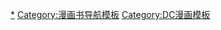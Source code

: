 {{Navbox with collapsible groups
|name       = 绿灯侠
|titlestyle = background-color:#89cc5c
|title      = [[綠燈俠|綠光戰警]]
|listclass  = hlist
|groupstyle = background-color: #95cc70; width:8.5em;
|liststyle  = width:auto;

|group1 = 媒体
|list1  ={{Navbox|child
   |groupstyle = background-color: #95cc70; width:8.5em;
   |liststyle  = width:auto;

   |group1 = [[绿光戰警创作者列表|创作者]]
   |list1  =
* [[比尔·芬格]]
* [[马汀·诺德尔]]
* [[约翰·布鲁姆]]
* [[吉尔·凯恩]]
* [[丹尼斯·奥尼尔]]
* [[尼尔·亚当斯]]
* [[朗·马尔兹]]
* [[达利尔·班克斯]]
* [[杰夫·约翰斯]]
* [[道格·曼克]]

|group2 = 漫画
|list2  =
{{navbox subgroup
  |groupstyle = background-color: #95cc70; width:8.5em;
  |liststyle  = width:auto;
  |group1 = [[綠光戰警 (漫画书)|主要系列]]
  |list1 =
* 《[[全美漫画]]》
* “[[雪鸟不会飞]]”
* “[[翡翠黄昏]]”
* “[[翡翠骑士]]”
* “[[绿光戰警：火之环|火之环]]”
* “[[绿光戰警：重生]]”
* “[[聖納托军团的战争]]”
* “[[绿光戰警：秘密起源|秘密起源]]”
* “[[極黑之夜]]”
* “[[極白之晝]]”
* “[[绿光戰警的战争]]”
  |group2 = 其他
  |list2 =

* 《[[蝙蝠侠：至黑骑士]]》
* 《[[漫画列队行进]]》
* 《[[绿光戰警编年史]]》
* 《[[翡翠拂晓|绿光戰警：翡翠拂晓]]》
* 《[[绿光戰警：邪恶势力]]》
* 《[[绿光戰警：马赛克]]》
* 《[[绿光戰警：新守护者]]》
* 《[[绿光军团：重新充电|重新充电]]》
* 《[[绿光戰警/超人：绿色火焰传奇]]》
* 《[[绿光戰警大战外星人]]》
}}

|group3 = [[其他媒体中的绿燈俠|其他媒体]]
|list3  ={{navbox subgroup
  |groupstyle = background-color: #95cc70; width:8.5em;
  |liststyle  = width:auto;
  |group1 = 电视与电影
  |list1 =
* 《[[正義聯盟：兩面夾擊]]》
* 《[[绿光戰警：翡翠骑士]]》
* 《[[绿灯侠_(电影)|绿灯侠]]》
** {{link-en|綠光戰警 (原聲帶)|Green Lantern (soundtrack)|原聲帶}}
* 《[[绿光戰警：猎人者的崛起]]》
* 《[[綠光戰警：動畫系列]]》
* 《[[绿光戰警：首次飞行]]》
  |group2 = 其他媒体
  |list2 =
* 《[[超级英雄传奇]]》
* [[美国正义联盟 (1997年电影)|《美国正义联盟》（电视电影）]]
* [[正义联盟 (动画)|《正义联盟》（连续剧）]]
* 《[[超人正义联盟]]》
* 《[[正义联盟：新的边际]]》
* 《[[蝙蝠俠智勇悍將|蝙蝠侠：英勇无畏]]》
* 《[[DC 超級英雄 Online]]》
* 《[[正義聯盟：末日審判]]》
* 《[[正義聯盟：開戰]]》
* 《[[樂高玩電影]]》
* 《[[乐高蝙蝠侠3：哥谭之上]]》
* 《[[正義聯盟：亞特蘭提斯的王位]]》}}
}}

|group2 = 宇宙
|list2  = {{Navbox|child
   |navbar  = plain
   |groupstyle = background-color: #95cc70; width:8.5em;
   |liststyle  = width:auto;

|group1 = 角色
|list1  =
{{navbox subgroup
  |groupstyle = background-color: #95cc70; width:8.5em;
  | liststyle = width:auto;
  |group1 = 主角
  |list1 =
* [[艾倫·史考特]]
* [[哈尔·乔丹]]
* [[盖·加德纳 (漫画)|盖·加德纳]]
* [[約翰·史都華 (DC漫畫)|约翰·斯图尔特]]
* [[凯尔·雷纳]]
* [[洁德 (漫画)|洁德]]
* [[聖納托|塔爾·聖納托]]
* [[賽門·巴兹]]
* [[潔西卡·克魯茲]]

  |group2 = [[绿光戰警配角列表|配角]]
  |list2 =
* [[布勒克]]
* [[管理者 (DC漫画)|管理者]]
* [[亚历山德拉·德威特]]
* [[Doiby Dickles]]
* [[卡罗尔·费里斯]]
* [[闪电侠]]
* [[綠箭俠]]
* [[宇宙的守护者]]（{{smaller|[[甘瑟特]]}}、{{smaller|[[Sayd]]}}）
* [[Thomas Kalmaku]]
* [[莫莉·梅恩]]
* [[十胜石 (漫画)|十胜石]]
* [[吉利安·珀尔曼]] 
* [[唐娜·特洛伊]]
* [[圣沃克]]
* [[Zamaron]]

|group3 = [[绿光军团]]
|list3 =  
* [[阿宾·苏]]
* [[阿瑞希亚·拉布]]
* [[阿亚 (DC漫画)|阿亚]]
* [[布迪卡 (漫畫)]]
* [[奇普 (漫画)|奇普]]
* [[地球-人]]
* [[Flodo Span]]
* [[G'nort]]
* [[格拉夫·图伦]]
* [[绿人 (漫画)|绿人]]
* [[List of Green Lanterns#Iolande|Iolande]]
* [[离子 (DC漫画)|离子]]
* [[以萨莫特·科尔]]
* [[Jack T. Chance]]
* [[卡塔玛·图伊]]
* [[Ke'Haan]]
* [[基洛沃格]]
* [[克里昂 (漫畫)]]
* [[Lar Gand]]
* [[Medphyll]]
* [[摩高]]
* [[Raker Qarrigat]]
* [[Rond Vidar]]
* [[萨拉克]]
* [[索达姆·亚特]]
* [[索拉妮克·娅图]]
* [[Stel]]
* [[托玛-莱]]
* [[托玛-图]]
* [[Turytt]]
}}

|group2 = [[绿灯侠敌人列表|敌人]]
|list2  = {{navbox subgroup
  |groupstyle = background-color: #95cc70; width:8.5em;
  | liststyle = width:auto;
  |group1 = 常规
  |list1 =
* [[Atrocitus]]
* [[Doctor Polaris]]
* [[Effigy (DC Comics)|Effigy]]
* [[Evil_Star#Unknown|Evil Star]]
* [[Fatality (comics)|Fatality]]
* [[Gambler (comics)|Gambler]]
* [[Goldface]]
* [[Harlequin (comics)|Harlequin]]
* [[Hector Hammond]]
* [[Icicle (comics)|Icicle]]
* [[克罗纳]]
* [[Larfleeze]]
* [[Major Disaster]]
* [[Major Force]]
* [[Manhunters]]
* [[尼罗 (DC漫画)|尼罗]]
* [[New Gods]]
* [[Ranx the Sentient City|Ranx]]
* [[所羅門·格蘭迪]]
* [[Sonar (comics)|Sonar]]
* [[运动大师]]
* [[星彩蓝宝石 (漫画)|星彩蓝宝石]]
* [[汪达尔·萨维奇|汪达尔野蛮人]]
* [[Qward#Weaponers_and_Thunderers|Weaponers of Qward]]

  |group2 = [[聖納托军团]]
  |list2 =
* [[反监视者]]
* [[Arkillo]]
* [[Lyssa Drak]]
* [[Hank Henshaw]]
* [[Karu-Sil]]
* [[蒙戈 (漫画)|蒙戈]]
* [[百烈煞]]
* [[聖納托]]
* [[至尊小超人]]
* [[Amon Sur]]

  |group3 = [[黑光軍團]]
  |list3 =
* {{le|黑手 (DC漫畫)|Black Hand (comics)|黑手}}
* {{le|黑死帝|Nekron}}
}}

|group4 = [[情感光谱]]
|list4  =
* [[红光军团]]
* [[拉夫雷兹|橙光特工]]
* [[聖納托军团]]
* [[绿光军团]]
* [[蓝光军团]]
* [[靛光部落]]
* [[星彩蓝宝石 (漫画)|星彩蓝宝石]]
* [[黑光军团]]
* [[白光军团]]

|group5 = 地点
|list5  =
* [[海岸市]]（[[费里斯飞行器]]）
* [[高譚市]]
* [[Korugar]]
* [[摩高|活的行星摩高]]
* [[Oa]]
* [[科沃德]]
* [[Ranx the Sentient City]]

|group6 = 杂记
|list6  =
* [[能量戒指 (DC漫畫)|能量戒指]]
* [[Darkstars]]
* [[Parliament of Trees|The Green]]
* [[List of alien races in DC Comics|Alien Races]]
* [[Source Wall]]
* [[Green Lantern (Six Flags Great Adventure)|Green Lantern (Great Adventure)]]
* [[Green Lantern Coaster|Green Lantern Coaster (Warner Bros. Movie World)]]
* [[Green Lantern: First Flight (Six Flags Magic Mountain)|Green Lantern: First Flight (Magic Mountain)]]}}
}}<noinclude>
{{collapsible option}}
{{DEFAULTSORT:Green Lantern}}
[[Category:绿灯侠|*]]
[[Category:漫画书导航模板]]
[[Category:DC漫画模板]]
</noinclude>